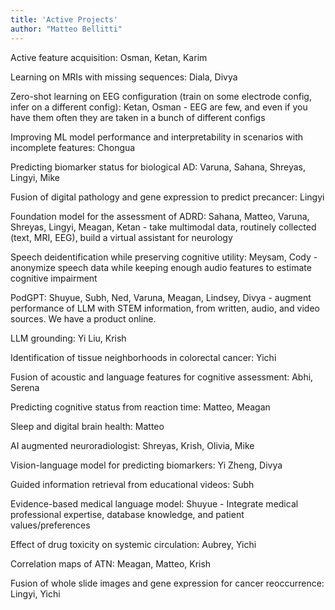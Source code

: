 ```yaml
---
title: 'Active Projects'
author: "Matteo Bellitti"
---
```


Active feature acquisition: Osman, Ketan, Karim

Learning on MRIs with missing sequences: Diala, Divya

Zero-shot learning on EEG configuration (train on some electrode config, infer on a different config): Ketan, Osman
    - EEG are few, and even if you have them often they are taken in a bunch of different configs

Improving ML model performance and interpretability in scenarios with incomplete features: Chongua

Predicting biomarker status for biological AD: Varuna, Sahana, Shreyas, Lingyi, Mike

Fusion of digital pathology and gene expression to predict precancer: Lingyi

Foundation model for the assessment of ADRD: Sahana, Matteo, Varuna, Shreyas, Lingyi, Meagan, Ketan
    - take multimodal data, routinely collected (text, MRI, EEG), build a virtual assistant for neurology

Speech deidentification while preserving cognitive utility: Meysam, Cody 
    - anonymize speech data while keeping enough audio features to estimate cognitive impairment

PodGPT: Shuyue, Subh, Ned, Varuna, Meagan, Lindsey, Divya
    - augment performance of LLM with STEM information, from written, audio, and video sources. We have a product online.

LLM grounding: Yi Liu, Krish

Identification of tissue neighborhoods in colorectal cancer: Yichi

Fusion of acoustic and language features for cognitive assessment: Abhi, Serena

Predicting cognitive status from reaction time: Matteo, Meagan

Sleep and digital brain health: Matteo

AI augmented neuroradiologist: Shreyas, Krish, Olivia, Mike

Vision-language model for predicting biomarkers: Yi Zheng, Divya

Guided information retrieval from educational videos: Subh

Evidence-based medical language model: Shuyue
    - Integrate medical professional expertise, database knowledge, and patient values/preferences

Effect of drug toxicity on systemic circulation: Aubrey, Yichi

Correlation maps of ATN: Meagan, Matteo, Krish

Fusion of whole slide images and gene expression for cancer reoccurrence: Lingyi, Yichi
